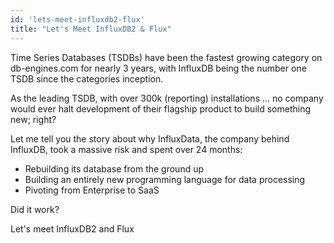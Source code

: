 ```yaml
---
id: 'lets-meet-influxdb2-flux'
title: "Let's Meet InfluxDB2 & Flux"
---
```


Time Series Databases (TSDBs) have been the fastest growing category on db-engines.com for nearly 3 years, with InfluxDB being the number one TSDB since the categories inception.

As the leading TSDB, with over 300k (reporting) installations ... no company would ever halt development of their flagship product to build something new; right?

Let me tell you the story about why InfluxData, the company behind InfluxDB, took a massive risk and spent over 24 months:

- Rebuilding its database from the ground up
- Building an entirely new programming language for data processing
- Pivoting from Enterprise to SaaS

Did it work?

Let's meet InfluxDB2 and Flux
